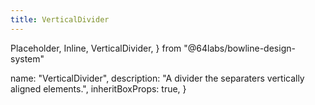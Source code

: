 ```yaml
---
title: VerticalDivider
---
```


  Placeholder,
  Inline,
  VerticalDivider,
} from "@64labs/bowline-design-system"


  name: "VerticalDivider",
  description: "A divider the separaters vertically aligned elements.",
  inheritBoxProps: true,
}

<Showcase>
  <Inline>
    <Placeholder height={40} width={40} />
    <VerticalDivider size="large" tone="brand" />
    <Placeholder height={40} width={40} />
    <VerticalDivider size="large" tone="brand" />
    <Placeholder height={40} width={40} />
  </Inline>
</Showcase>

